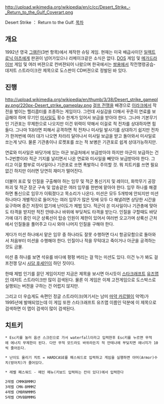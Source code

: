 http://upload.wikimedia.org/wikipedia/en/c/cc/Desert_Strike_-_Return_to_the_Gulf_Coverart.png

Desert Strike ： Return to the Gulf.
[[목차]]
== 개요 ==
1992년 영국 [[그렘린]](3번 항목)에서 제작한 슈팅 게임. 현재는 미국 배급사이던 [[일렉트로닉 아츠]]에게 판권이 넘어가있으나 리메이크같은 소식은 없다. [[DOS]] 게임 및 [[메가드라이브]] 게임 및 여러 버젼으로 컨버젼되어 나왔으며 한국에서는 [[쌍용]]에서 작전명령공습- 데저트 스트라이크란 제목으로 도스판이 CD버젼으로 정발된 바 있다.

== 진행 ==
http://upload.wikimedia.org/wikipedia/en/thumb/3/38/Desert_strike_gameplay.png/220px-Desert_strike_gameplay.png
[[걸프 전쟁]]을 배경으로 [[이라크]]에서 작전을 벌이는 헬리콥터를 조종하는 게임이다. 그런데 사실감을 더해서 꾸준히 연료를 보급해야 하며 무기인 [[미사일]]도 횟수 한계가 있어서 보급을 받아야 한다. 그나마 기본무기인 기관포는 무제한으로 나오지만 이건 위력이 약해서 이걸로 적 전차를 상대하자면 힘들다. 그나마 1대라면 피해서 공격하면 적 전차나 미사일 발사기를 상대하기 쉽지만 전차가 한꺼번에 여러 대가 나오면 차라리 달아나서 미사일 보급을 받고 돌아와서 미사일로 쏘는게 낫다. 물론 기관총이나 로켓포를 쏘는 적 보병은 기관포로 쉽게 상대가능하지만.

연료와 미사일은 바닷가에 있는 아군 보급처에서 보급받아야 하지만 아군이 보급하는 건 1~2번뿐이라 적군 기지를 날리면서 나온 연료와 미사일을 빼앗아 보급받아야 한다. 그리고 이걸 함부로 미사일이나 기관포로 쏘면 폭발하니 주의할 것. 뭐 치트키를 쓰면 필요없긴 하지만 이러면 당연히 재미가 떨어진다.

더불어 포로 및 인질을 구출해야 하는 임무 및 적군 통신기지 및 레이더, 화학무기 공장 파괴 및 적군 장군 구속 및 압송같은 여러 임무를 한번에 맡아야 한다. 임무 하나를 해결하면 통신으로 임무가 이뤄졌다고 목소리가 나온다. 미션은 모두 5개밖에 안되지만 미션 하나마다 개별적으로 들어가는 여러 임무가 많은 탓에 모두 다 해낼려면 상당한 시간을 요구하며 중간 저장이 없기에 난이도가 제법 있다. 적군이 쏜 미사일이나 기관총에 맞아도 타격을 받지만 적진 안테나나 바위에 부딪쳐도 타격을 받는다. 인질을 구할때도 바닷가에 대기 중인 미군 상륙선이 탑승 인원이 제한이 있어서 여러번 오고가며 상륙선 근처에서 인질들을 풀어주고 다시 와야 나머지 인질을 구해야 한다.

게다가 미션 하나에서 맡은 임무 중 하나라도 잘못 수행하면 다시 항공모함으로 돌아와서 처음부터 미션을 수행해야 한다. 인질이나 적을 무턱대고 죽이거나 아군을 공격하는 것도 금물.

미션 중 하나를 보면 석유를 바다에 펑펑 버리는 걸 막는 미션도 있다. 이건 누가 봐도 걸프전쟁 당시 [[사담 후세인]]이 하던 짓이다.

한때 제법 인기를 끌던 게임이지만 지금은 제목을 보시면 아시듯이 [[스타크래프트]] [[유즈맵]]인 데저트 스트라이크만 많이 검색된다. 물론 이 게임은 이제 고전게임으로 도스박스로 실행되는 버젼을 구하는 건 어렵지 않지만.

그리고 더 우습게도 속편인 정글 스트라이크(여기서는 남미 [[마약 카르텔]]이 악역)가 1995년에 발매되었는데 이 게임 또한 스타크래프트 유즈맵 이름인 덕분에 이 제목으로 검색하면 이 맵이 검색이 많이 검색된다.

== 치트키 ==
 * Esc키를 눌러 옵션 스크린으로 가서 waterfall이라고 입력한후 Esc키를 누르면 무적에 에너지 무제한이 된다. 다만 무적 모드라도 바위라든지 적 안테나에 부딪치면 에너지가 10씩 줄어든다.

 * 난이도 올리기 치트 = HARDCASE를 패스워드로 입력하고 게임을 실행하면 아머(Armor)수치(방어치)가 줄어있다.

 * 레벨 패스워드 - 메인 메뉴(키보드 입력하는 칸이 있다)에서 입력한다

 2레벨 CMMKBMMMJ 
 3레벨 CMN-BMMMZ 
 4레벨 CMBRNMMM5 
 5레벨 CMVBBMMMG
